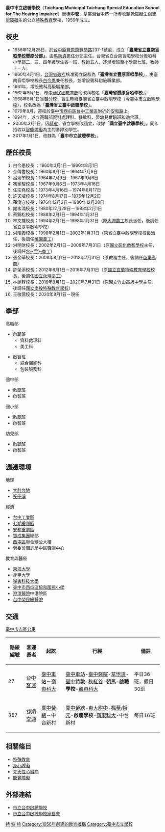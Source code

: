 {{unreferenced|time=2018-11-22T11:45:34+00:00}}
{{Infobox School
| name = 臺中市立啟聰學校
| other_name = <small>Taichung Municipal Taichung Special Education School for The Hearing impaired</small>
| image = [[File:National_Taichung_Special_Education_School_A.JPG|250px]]
| motto = 校訓：誠恒勤僕
| established = 1956年
| type = 特殊教育學校
| affiliation = [[臺中市政府教育局|臺中市政府教育局]]
| district = {{ROC-TW}}[[臺中市|臺中市]]
| grades = 高職部：18班<br>國中部：6班<br>國小部：6班<br>幼稚園
| president =
| principal = 王敬儒
| dean = 
| faculty = 102
| staff = 81
| students = 408
| conference =
| colors =
| mascot =
| free_label = 面積
| free_text = 6.96[[公頃|公頃]]
| free_label2 = 招生對象
| free_text2 = [[聽覺障礙|聽覺障礙]]生和[[智能障礙|智能障礙]]生
| free_label3 =
| magazine = 
| free_text3 =
|address  = [[臺中市|臺中市]][[西屯區|西屯區]]協和里[[安和路_(台中市)|安和路]]1號
| information =
| website = http://www.thdf.tc.edu.tw/
}}

'''臺中市立啟聰學校'''（'''Taichung Municipal Taichung Special Education School for The Hearing impaired'''）簡稱'''中聰'''，是[[臺灣|臺灣]][[台中市|台中市]]一所專收[[聽覺障礙|聽覺障礙]]生跟[[智能障礙|智能障礙]]生的公立[[特殊教育|特殊教育]]學校，1956年成立。

==校史==
*1956年12月25日，於[[台中縣|台中縣]][[豐原區|豐原鎮]][[豐勢路|豐勢路]]237-1號處，成立'''「[[臺灣省立臺南盲啞學校|臺灣省立臺南盲啞學校]]豐原分部」'''，由[[馬新貞|馬新貞]]擔任分部主任。台灣省立台南盲啞學校分撥啞科小學部二、三、四年級學生各一班，教師五人，逐漸增班至小學部七班，教師十一人。
*1960年4月1日，[[台灣省政府|台灣省政府]]核准獨立設校為「'''臺灣省立豐原盲啞學校'''」，由臺南盲啞學校校長[[白今愚|白今愚]]兼任校長，並增設聾科初級職業部。
*1961年，增設聾科高級職業部。
*1962年8月1日，奉[[中華民國教育部|中華民國教育部]]令改稱校名「'''臺灣省豐原盲啞學校'''」。
*1968年8月1日盲聾分校，盲生轉撥臺灣省立臺中啟明學校（今[[臺中市立啟明學校|臺中市立啟明學校]]），校名改為「'''臺灣省立臺中啟聰學校'''」。
*1979年8月，遷校於[[臺中市|臺中市]][[西屯區|西屯區]][[台中工業區|台中工業區]]附近的[[安和路_(台中市)|安和路]]上。
*1994年，成立高職部資料處理科、餐飲科、嬰幼兒實驗班和融合班。
*2000年2月1日，因[[精省|精省]]，省立學校改國立，改隸「'''國立臺中啟聰學校'''」，同年招收以[[智能障礙|智能障礙]]為主的各障別學生。
*2017年1月1日，改隸為「'''臺中市立啟聰學校'''」。

==歷任校長==
#白今愚校長 ：1960年3月1日－1960年8月1日
#金傳書校長：1960年8月1日－1964年7月9日
#呂漢奎校長：1964年7月9日－1967年9月6日
#馮家駿校長：1967年9月6日－1973年4月16日
#任宗堯校長：1973年4月16日－1974年8月17日
#許天威校長：1974年8月17日－1976年12月2日
#蘇清守校長：1976年12月2日－1980年12月28日
#謝水湳校長：1980年12月28日－1988年2月1日
#蔡錦松校長：1988年2月1日－1994年1月31日
#林文雄校長：1994年2月1日－1998年1月31日（原[[國立大湖高級農工職業學校|大湖農工]]校長派任，後調任省立臺中啟明學校）
#洪昭義校長：1998年2月1日－2002年1月31日（原省立臺中啟明學校校長派任，後調任[[國立桃園高級農工職業學校|桃園農工]]）
#洪明財校長：2002年2月1日－2008年7月31日（原[[國立彰化啟智學校|國立彰化啟智學校]]主任，後調任[[國立水里高級商工職業學校|水-{里}-商工]]）
#張金華校長：2008年8月1日－2012年7月31日（原教務主任，後調任[[國立苗栗高級商業職業學校|苗栗高商]]）
#許榮添校長：2012年8月1日－2016年7月31日（原[[國立宜蘭特殊教育學校|國立宜蘭特殊教育學校]]校長，後調任[[國立永靖高工|國立永靖高工]]）
#林麗容校長：2016年8月1日－2020年7月31日（原[[國立竹山高級中學|國立竹山高級中學]]主任，後調任[[國立南投特殊教育學校|國立南投特殊教育學校]]）
#王敬儒校長：2020年8月1日－現任

==學部==
;高職部
*啟聰班
**資料處理科
**美工科

*啟智班
**綜合職能科
**包裝服務科

;國中部
*啟聰班
*啟智班
;國小部
*啟聰班
*啟智班
;幼兒部
*啟聰班
*啟智班

==週邊環境==
;地理
*[[大肚台地|大肚台地]]
*[[筏子溪|筏子溪]]
;經濟
*[[台中工業區|台中工業區]]
*[[七期重劃區|七期重劃區]]
*[[安和重劃區|安和重劃區]]
*[[寶成工業|寶成集團]]總部
*[[西屯區|西屯區]]聯合辦公大樓
*[[勞委會|勞委會]][[職訓局|職訓局]]中區職訓中心
;教育與醫療
*[[東海大學_(台灣)|東海大學]]
*[[逢甲大學|逢甲大學]]
*[[嶺東科技大學|嶺東科技大學]]
*[[臺中市西屯區協和國民小學|臺中市西屯區協和國民小學]]
*[[澄清醫院|澄清醫院]]中港院區
*[[台中榮民總醫院|台中榮民總醫院]]

== 交通 ==
[[臺中市市區公車|臺中市市區公車]]
{| class="wikitable"
!路線編號
!客運業者
!起訖
!行經
!備註
|-
|27
|[[台中客運|台中客運]]
|[[臺中車站|臺中車站]]－[[嶺東科技大學|嶺東科大]]
|[[臺中車站|臺中車站]]-[[衛生福利部臺中醫院|臺中醫院]]-[[草悟道|草悟道]]-[[臺中市立臺中特殊教育學校|臺中特教]]-[[秋紅谷廣場|秋紅谷]]-[[朝馬|朝馬]]-'''啟聰學校'''-[[嶺東科技大學|嶺東科大]]
|平日36班，假日30班
|-
|357
|[[捷順交通|捷順交通]]
|[[臺中榮民總醫院|臺中榮總]]－中台新村
|[[臺中榮民總醫院|臺中榮總]]-[[東海大學附屬高級中等學校|東大附中]]-[[福華大飯店|福華]]/[[裕元花園酒店|裕元]]-'''啟聰學校'''-[[嶺東科技大學|嶺東科大]]-中台新村
|每日16班
|}

==相關條目==
*[[特殊教育|特殊教育]]
*[[身心障礙|身心障礙]]
*[[先天性心臟病|先天性心臟病]]
*[[聽覺障礙|聽覺障礙]]

==外部連結==
*[http://www.thdf.tc.edu.tw/ 市立台中啟聰學校]
*[https://web.archive.org/web/20100813205809/http://www.thdf.tc.edu.tw/shop.php?html=action&Fid=10052&Tsubject= 市立台中啟聰學校家長會]

{{中華民國特教學校}}
{{臺中市國民中小學}}
{{臺中市高級中等學校列表}}

[[Category:臺中市中學|特]]
[[Category:臺中市立國民小學|特]]
[[Category:西屯區學校|特]]
[[Category:1956年創建的教育機構|Category:1956年創建的教育機構]]
[[Category:臺中市立學校|Category:臺中市立學校]]